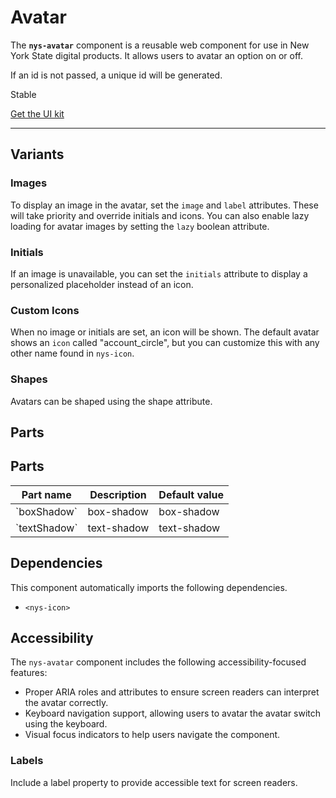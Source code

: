 
<Meta of={NysAvatarStories} title="Components/Avatar/Documentation" />

# Avatar
The **`nys-avatar`** component is a reusable web component for use in New York State digital products. It allows users to avatar an option on or off.

If an id is not passed, a unique id will be generated.

<p class="pill stable">Stable</p>
<p class="pill uikit"><a href="#">Get the UI kit</a></p>

***

<Canvas of={NysAvatarStories.Default} />

<Controls />


## Variants
### Images
To display an image in the avatar, set the `image` and `label` attributes. These will take priority and override initials and icons. You can also enable lazy loading for avatar images by setting the `lazy` boolean attribute.
<Canvas of={NysAvatarStories.AvatarImage} />

### Initials
If an image is unavailable, you can set the `initials` attribute to display a personalized placeholder instead of an icon.
<Canvas of={NysAvatarStories.AvatarInitials} />

### Custom Icons
When no image or initials are set, an icon will be shown. The default avatar shows an `icon` called "account_circle", but you can customize this with any other name found in `nys-icon`.
<Canvas of={NysAvatarStories.AvatarIcon} />

### Shapes
Avatars can be shaped using the shape attribute.
<Canvas of={NysAvatarStories.AvatarShapes} />

## Parts

## Parts
<table>
    <thead>
    <tr>
        <th>Part name</th>
        <th>Description</th>
        <th>Default value</th>
    </tr>
    </thead>
    <tbody>
    <tr>
        <td>`boxShadow`</td>
        <td>box-shadow</td>
        <td>box-shadow</td>
    </tr>
    <tr>
        <td>`textShadow`</td>
        <td>text-shadow</td>
        <td>text-shadow</td>
    </tr>
    </tbody>
</table>

## Dependencies
This component automatically imports the following dependencies.
- `<nys-icon>`

## Accessibility
The `nys-avatar` component includes the following accessibility-focused features:

- Proper ARIA roles and attributes to ensure screen readers can interpret the avatar correctly.
- Keyboard navigation support, allowing users to avatar the avatar switch using the keyboard.
- Visual focus indicators to help users navigate the component.

### Labels
Include a label property to provide accessible text for screen readers.
